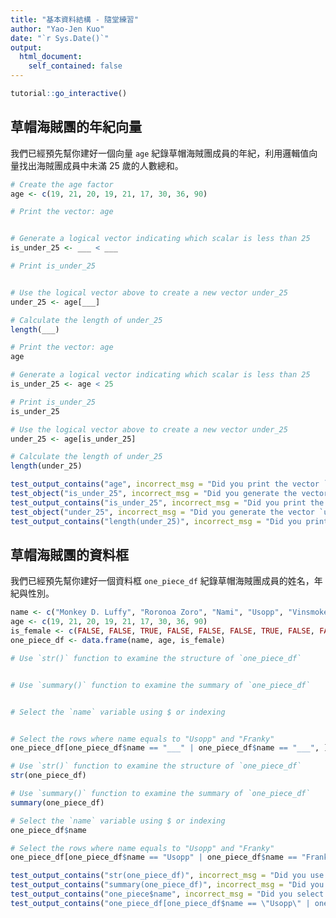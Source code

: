 ```yaml
---
title: "基本資料結構 - 隨堂練習"
author: "Yao-Jen Kuo"
date: "`r Sys.Date()`"
output: 
  html_document:
    self_contained: false
---
```


```r
tutorial::go_interactive()
```

## 草帽海賊團的年紀向量

我們已經預先幫你建好一個向量 `age` 紀錄草帽海賊團成員的年紀，利用邏輯值向量找出海賊團成員中未滿 25 歲的人數總和。

```r
# Create the age factor
age <- c(19, 21, 20, 19, 21, 17, 30, 36, 90)
```

```r
# Print the vector: age


# Generate a logical vector indicating which scalar is less than 25
is_under_25 <- ___ < ___

# Print is_under_25


# Use the logical vector above to create a new vector under_25
under_25 <- age[___]

# Calculate the length of under_25
length(___)

```

```r
# Print the vector: age
age

# Generate a logical vector indicating which scalar is less than 25
is_under_25 <- age < 25

# Print is_under_25
is_under_25

# Use the logical vector above to create a new vector under_25
under_25 <- age[is_under_25]

# Calculate the length of under_25
length(under_25)

```

```r
test_output_contains("age", incorrect_msg = "Did you print the vector `age`?")
test_object("is_under_25", incorrect_msg = "Did you generate the vector `is_under_25` correctly?")
test_output_contains("is_under_25", incorrect_msg = "Did you print the vector `is_under_25`?")
test_object("under_25", incorrect_msg = "Did you generate the vector `under_25` correctly?")
test_output_contains("length(under_25)", incorrect_msg = "Did you print the length of vector `under_25` using `length()`?")
```

## 草帽海賊團的資料框

我們已經預先幫你建好一個資料框 `one_piece_df` 紀錄草帽海賊團成員的姓名，年紀與性別。

```r
name <- c("Monkey D. Luffy", "Roronoa Zoro", "Nami", "Usopp", "Vinsmoke Sanji", "Tony Tony Chopper", "Nico Robin", "Franky", "Brook")
age <- c(19, 21, 20, 19, 21, 17, 30, 36, 90)
is_female <- c(FALSE, FALSE, TRUE, FALSE, FALSE, FALSE, TRUE, FALSE, FALSE)
one_piece_df <- data.frame(name, age, is_female)
```

```r
# Use `str()` function to examine the structure of `one_piece_df`


# Use `summary()` function to examine the summary of `one_piece_df`


# Select the `name` variable using $ or indexing


# Select the rows where name equals to "Usopp" and "Franky"
one_piece_df[one_piece_df$name == "___" | one_piece_df$name == "___", ]
```

```r
# Use `str()` function to examine the structure of `one_piece_df`
str(one_piece_df)

# Use `summary()` function to examine the summary of `one_piece_df`
summary(one_piece_df)

# Select the `name` variable using $ or indexing
one_piece_df$name

# Select the rows where name equals to "Usopp" and "Franky"
one_piece_df[one_piece_df$name == "Usopp" | one_piece_df$name == "Franky", ]
```

```r
test_output_contains("str(one_piece_df)", incorrect_msg = "Did you use `str()` to examine the structure of `one_piece_df`?")
test_output_contains("summary(one_piece_df)", incorrect_msg = "Did you use `summary()` to examine the summary of `one_piece_df`?")
test_output_contains("one_piece$name", incorrect_msg = "Did you select the `name` variable from `one_piece_df` using $ or indexing?")
test_output_contains("one_piece_df[one_piece_df$name == \"Usopp\" | one_piece_df$name == \"Franky\", ]", incorrect_msg = "Did you select the rows for Usopp and Franky?")
```
